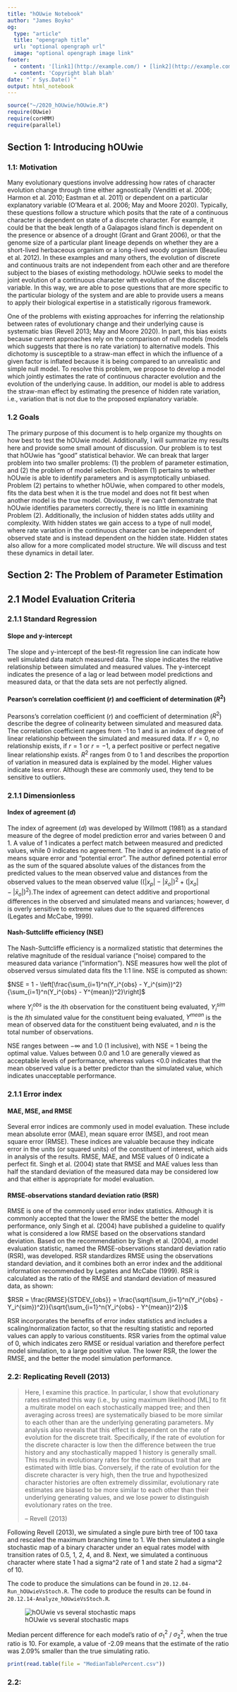```yaml
---
title: "hOUwie Notebook"
author: "James Boyko"
og:
  type: "article"
  title: "opengraph title"
  url: "optional opengraph url"
  image: "optional opengraph image link"
footer:
  - content: '[link1](http://example.com/) • [link2](http://example.com/)<br/>'
  - content: 'Copyright blah blah'
date: "`r Sys.Date()`"
output: html_notebook
---
```

```r
source("~/2020_hOUwie/hOUwie.R")
require(OUwie)
require(corHMM)
require(parallel)
```

## Section 1: Introducing hOUwie

### 1.1: Motivation

Many evolutionary questions involve addressing how rates of character evolution change through time either agnostically (Venditti et al. 2006; Harmon et al. 2010; Eastman et al. 2011) or dependent on a particular explanatory variable (O’Meara et al. 2006; May and Moore 2020). Typically, these questions follow a structure which posits that the rate of a continuous character is dependent on state of a discrete character. For example, it could be that the beak length of a Galapagos island finch is dependent on the presence or absence of a drought (Grant and Grant 2006), or that the genome size of a particular plant lineage depends on whether they are a short-lived herbaceous organism or a long-lived woody organism (Beaulieu et al. 2012). In these examples and many others, the evolution of discrete and continuous traits are not independent from each other and are therefore subject to the biases of existing methodology. hOUwie seeks to model the joint evolution of a continuous character with evolution of the discrete variable. In this way, we are able to pose questions that are more specific to the particular biology of the system and are able to provide users a means to apply their biological expertise in a statistically rigorous framework. 

One of the problems with existing approaches for inferring the relationship between rates of evolutionary change and their underlying cause is systematic bias (Revell 2013; May and Moore 2020). In part, this bias exists because current approaches rely on the comparison of null models (models which suggests that there is no rate variation) to alternative models. This dichotomy is susceptible to a straw-man effect in which the influence of a given factor is inflated because it is being compared to an unrealistic and simple null model. To resolve this problem, we propose to develop a model which jointly estimates the rate of continuous character evolution and the evolution of the underlying cause. In addition, our model is able to address the straw-man effect by estimating the presence of hidden rate variation, i.e., variation that is not due to the proposed explanatory variable. 

### 1.2 Goals
The primary purpose of this document is to help organize my thoughts on how best to test the hOUwie model. Additionally, I will summarize my results here and provide some small amount of discussion. Our problem is to test that hOUwie has "good" statistical behavior. We can break that larger problem into two smaller problems: (1) the problem of parameter estimation, and (2) the problem of model selection. Problem (1) pertains to whether hOUwie is able to identify parameters and is asymptotically unbiased. Problem (2) pertains to whether hOUwie, when compared to other models, fits the data best when it is the true model and does not fit best when another model is the true model. Obviously, if we can't demonstrate that hOUwie identifies parameters correctly, there is no little in examining Problem (2). Additionally, the inclusion of hidden states adds utility and complexity. With hidden states we gain access to a type of null model, where rate variation in the continuous character can be independent of observed state and is instead dependent on the hidden state. Hidden states also allow for a more complicated model structure. We will discuss and test these dynamics in detail later. 

## Section 2: The Problem of Parameter Estimation

## 2.1 Model Evaluation Criteria

### 2.1.1 Standard Regression 

#### Slope and y-intercept
The slope and y-intercept of the best-fit regression line can indicate how well simulated data match measured data. The slope indicates the relative relationship between simulated and measured values. The y-intercept indicates the presence of a lag or lead between model predictions and measured data, or that the data sets are not perfectly aligned. 

#### Pearson’s correlation coefficient ($r$) and coefficient of determination ($R^2$)
Pearsons's correlation coefficient ($r$) and coefficient of determination ($R^2$) describe the degree of colinearity between simulated and measured data. The correlation coefficient ranges from -1 to 1 and is an index of degree of linear relationship between the simulated and measured data. If $r=0$, no relationship exists, if $r=1$ or $r=-1$, a perfect positive or perfect negative linear relationship exists. $R^2$ ranges from 0 to 1 and describes the proportion of variation in measured data is explained by the model. Higher values indicate less error. Although these are commonly used, they tend to be sensitive to outliers.

### 2.1.1 Dimensionless

#### Index of agreement ($d$)
The index of agreement ($d$) was developed by Willmott (1981) as a standard measure of the degree of model prediction error and varies between 0 and 1. A value of 1 indicates a perfect match between measured and predicted values, while 0 indicates no agreement. The index of agreement is a ratio of means square error and "potential error". The author defined potential error as the sum of the squared absolute values of the distances from the predicted values to the mean observed value and distances from the observed values to the mean observed value ($(|x_p| - |\bar x_o|)^2 + (|x_o| - |\bar x_o|)^2$).The index of agreement can detect additive and proportional differences in the observed and simulated means and variances; however, d is overly sensitive to extreme values due to the squared differences (Legates and McCabe, 1999).

#### Nash-Suttcliffe efficiency (NSE)
The Nash-Suttcliffe efficiency is a normalized statistic that determines the relative magnitude of the residual variance ("noise) compared to the measured data variance ("information"). NSE measures how well the plot of observed versus simulated data fits the 1:1 line. NSE is computed as shown:

$NSE = 1 - \left[\frac{\sum_{i=1}^n(Y_i^{obs} - Y_i^{sim})^2}{\sum_{i=1}^n(Y_i^{obs} - Y^{mean})^2}\right]$

where $Y_i^{obs}$ is the $i$th observation for the constituent being evaluated, $Y_i^{sim}$ is the $i$th simulated value for the constituent being evaluated, $Y^{mean}$ is the mean of observed data for the constituent being evaluated, and $n$ is the total number of observations.

NSE ranges between $-\infty$ and 1.0 (1 inclusive), with NSE = 1 being the optimal value. Values between 0.0 and 1.0 are generally viewed as acceptable levels of performance, whereas values <0.0 indicates that the mean observed value is a better predictor than the simulated value, which indicates unacceptable performance.

### 2.1.1 Error index

#### MAE, MSE, and RMSE
Several error indices are commonly used in model evaluation. These include mean absolute error (MAE), mean square error (MSE), and root mean square error (RMSE). These indices are valuable because they indicate error in the units (or squared units) of the constituent of interest, which aids in analysis of the results. RMSE, MAE, and MSE values of 0 indicate a perfect fit. Singh et al. (2004) state that RMSE and MAE values less than half the standard deviation of the measured data may be considered low and that either is appropriate for model evaluation.

#### RMSE-observations standard deviation ratio (RSR)
RMSE is one of the commonly used error index statistics. Although it is commonly accepted that the lower the RMSE the better the model performance, only Singh et al. (2004) have published a guideline to qualify what is considered a low RMSE based on the observations standard deviation. Based on the recommendation by Singh et al. (2004), a model evaluation statistic, named the RMSE-observations standard deviation ratio (RSR), was developed. RSR standardizes RMSE using the observations standard deviation, and it combines both an error index and the additional information recommended by Legates and McCabe (1999). RSR is calculated as the ratio of the RMSE and standard deviation of measured data, as shown:

$RSR = \frac{RMSE}{STDEV_{obs}} = \frac{\sqrt{\sum_{i=1}^n(Y_i^{obs} - Y_i^{sim})^2}}{\sqrt{\sum_{i=1}^n(Y_i^{obs} - Y^{mean})^2}}$

RSR incorporates the benefits of error index statistics and includes a scaling/normalization factor, so that the resulting statistic and reported values can apply to various constituents. RSR varies from the optimal value of 0, which indicates zero RMSE or residual variation and therefore perfect model simulation, to a large positive value. The lower RSR, the lower the RMSE, and the better the model simulation performance.



### 2.2: Replicating Revell (2013)

> Here, I examine this practice. In particular, I show that evolutionary rates estimated this way (i.e., by using maximum likelihood [ML] to fit a multirate model on each stochastically mapped tree; and then averaging across trees) are systematically biased to be more similar to each other than are the underlying generating parameters. My analysis also reveals that this effect is dependent on the rate of evolution for the discrete trait. Specifically, if the rate of evolution for the discrete character is low then the difference between the true history and any stochastically mapped 1 history is generally small. This results in evolutionary rates for the continuous trait that are estimated with little bias. Conversely, if the rate of evolution for the discrete character is very high, then the true and hypothesized character histories are often extremely dissimilar, evolutionary rate estimates are biased to be more similar to each other than their underlying generating values, and we lose power to distinguish evolutionary rates on the tree.
>
> -- Revell (2013)

Following Revell (2013), we simulated a single pure birth tree of 100 taxa and rescaled the maximum branching time to 1. We then simulated a single stochastic map of a binary character under an equal rates model with transition rates of 0.5, 1, 2, 4, and 8. Next, we simulated a continuous character where state 1 had a sigma^2 rate of 1 and state 2 had a sigma^2 of 10. 

The code to produce the simulations can be found in `20.12.04-Run_hOUwieVsStoch.R`. 
The code to produce the results can be found in `20.12.14-Analyze_hOUwieVsStoch.R`.

![hOUwie vs several stochastic maps](/Users/jamesboyko/2020_hOUwie/doc/hOUwieVsStoch.jpg)

Median percent difference for each model's ratio of $\sigma^2_1$ / $\sigma^2_2$, when the true ratio is 10. For example, a value of -2.09 means that the estimate of the ratio was 2.09% smaller than the true simulating ratio.

```r
print(read.table(file = "MedianTablePercent.csv"))
```

### 2.2: 


